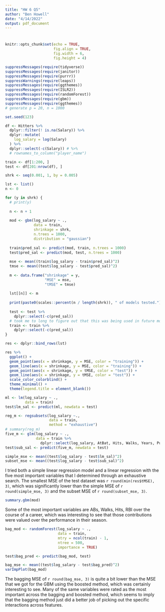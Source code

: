 ```yaml
---
title: "HW 6 Q5"
author: "Ben Howell"
date: "4/14/2022"
output: pdf_document
---
```


# 

```r
knitr::opts_chunk$set(echo = TRUE,
                      fig.align = TRUE,
                      fig.width = 6,
                      fig.height = 4)
```

```r
suppressMessages(require(tidyverse))
suppressMessages(require(janitor))
suppressMessages(require(purrr))
suppressWarnings(require(leaps))
suppressMessages(require(ggthemes))
suppressMessages(require(ISLR2))
suppressMessages(require(randomForest))
suppressMessages(require(gbm))
suppressMessages(require(ggthemes))
# generate p = 20, n = 1000

set.seed(123)

df <- Hitters %>%
  dplyr::filter(! is.na(Salary)) %>%
  dplyr::mutate(
    log_salary = log(Salary)
  ) %>%
  dplyr::select(-c(Salary)) # %>%
  # rownames_to_column("player_name")

train <- df[1:200, ]
test <- df[201:nrow(df), ]

shrk <- seq(0.001, 1, by = 0.005)

lst <- list()
n <- 0

for (y in shrk) {
  # print(y)
  
  n <- n + 1
  
  mod <- gbm(log_salary ~ ., 
             data = train,
             shrinkage = shrk, 
             n.trees = 1000,
             distribution = "gaussian")
  
  train$pred_sal <- predict(mod, train, n.trees = 1000)
  test$pred_sal <- predict(mod, test, n.trees = 1000)
  
  mse <- mean((train$log_salary - train$pred_sal)^2)
  tmse <- mean((test$log_salary - test$pred_sal)^2)
  
  m <- data.frame("shrinkage" = y, 
                  "MSE" = mse,
                  "tMSE" = tmse)
  
  lst[[n]] <- m
  
  print(paste0(scales::percent(n / length(shrk)), " of models tested."))
  
  test <- test %>%
    dplyr::select(-c(pred_sal))
  # took me to long to figure out that this was being used in future models past the first on bc I forgot to remove the column
  train <- train %>%
    dplyr::select(-c(pred_sal))
}

res <- dplyr::bind_rows(lst)

res %>%
  ggplot() +
  geom_point(aes(x = shrinkage, y = MSE, color = "training")) +
  geom_line(aes(x = shrinkage, y = MSE, color = "training")) +
  geom_point(aes(x = shrinkage, y = tMSE, color = "test")) +
  geom_line(aes(x = shrinkage, y = tMSE, color = "test")) +
  scale_color_colorblind() +
  theme_minimal() +
  theme(legend.title = element_blank())
```

```r
ml <- lm(log_salary ~ ., 
         data = train)
test$lm_sal <- predict(ml, newdata = test)

reg_m <- regsubsets(log_salary ~.,
                    data = train,
                    method = "exhaustive")
# summary(reg_m)
five_m <- glm(log_salary ~ .,
              data = train %>%
                dplyr::select(log_salary, AtBat, Hits, Walks, Years, PutOuts))
test$sub_sal <- predict(five_m, newdata = test)

simple_mse <- mean((test$log_salary - test$lm_sal)^2)
subset_mse <- mean((test$log_salary - test$sub_sal)^2)
```

I tried both a simple linear regression model and a linear regression with the five most important variables that I determined through an exhaustive search. The smallest MSE of the test dataset was `r round(min(res$tMSE), 3)`, which was significantly lower than the simple MSE of `r round(simple_mse, 3)` and the subset MSE of `r round(subset_mse, 3)`.                  

```r
summary.gbm(mod)
```

Some of the most important variables are ABs, Walks, Hits, RBI over the course of a career, which was interesting to see that those contributions were valued over the performance in their season.             

```r
bag_mod <- randomForest(log_salary ~ ., 
                        data = train,
                        mtry = ncol(train) - 1,
                        ntree = 500,
                        importance = TRUE)

test$bag_pred <- predict(bag_mod, test)

bag_mse <- mean((test$log_salary - test$bag_pred)^2)
varImpPlot(bag_mod)
```

The bagging MSE of `r round(bag_mse, 3)` is quite a bit lower than the MSE that we got for the GBM using the boosted method, which was certainly interesting to see. Many of the same variables were rated as the most important across the bagging and boosted method, which seems to imply that the bagging method just did a better job of picking out the specific interactions across features.               


